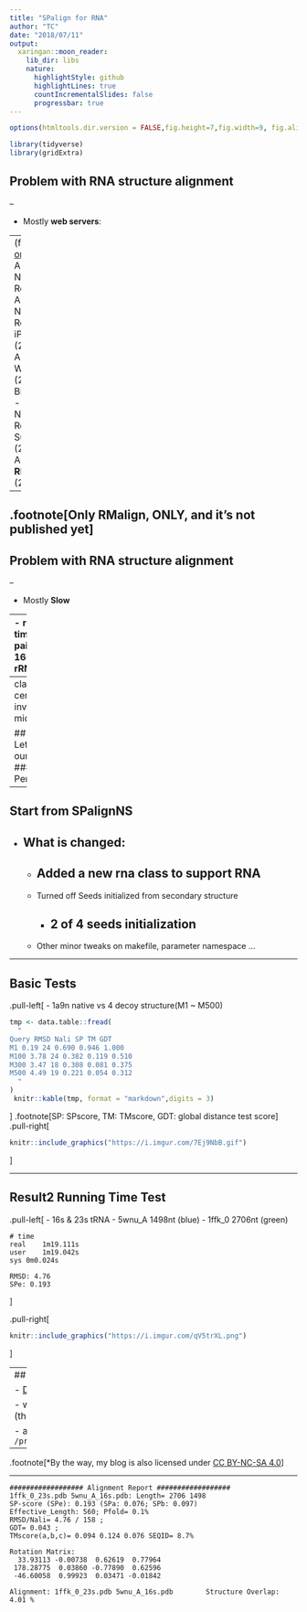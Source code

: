 ```yaml
---
title: "SPalign for RNA"
author: "TC"
date: "2018/07/11"
output:
  xaringan::moon_reader:
    lib_dir: libs
    nature:
      highlightStyle: github
      highlightLines: true
      countIncrementalSlides: false
      progressbar: true
---
```


```r
options(htmltools.dir.version = FALSE,fig.height=7,fig.width=9, fig.align='center', echo=FALSE)

library(tidyverse)
library(gridExtra)
```


<style>
    .remark-slide-number {
      position: inherit;
    }

    .remark-slide-number .progress-bar-container {
      position: absolute;
      bottom: 0;
      height: 6px;
      display: block;
      left: 0;
      right: 0;
    }

    .remark-slide-number .progress-bar {
      height: 100%;
      background-color: red;
    }
</style>


## Problem with RNA structure alignment

--

- Mostly **web servers**:  

--
(from  [omictools](https://omictools.com/rna-structure-alignment-category))
    - ARTS (2006 Nucleic Acids Res)
    - R3D Align (2013 Nucleic Acids Res)
    - iPARTS2 (2016 Nucleic Acids Res)
    - WebSTAR3D (2016 Bioinformatics) 
    - SARA (2009 Nucleic Acids Res)
    - SupeRNAlign (2017 Nucleic Acids Res)
    - **RMalign** (2018 BioRxiv)
    
--

.footnote[Only RMalign, ONLY, and it's not published yet]
---
## Problem with RNA structure alignment

--

- Mostly **Slow**

--
    - running time for 4 pairs of 16s~23s rRNA

```r
data.table::fread("rRNAs	ARTS	LaJolla	SARA	R3D Align	STAR3D
pair1	117.2	119 886.7	27 035.2	751.7	1.7
pair2	98.5	125 835.9	26 184.8	573.4	2.0
pair3	79.7	152 635.6	27 467.3	653.2	1.4
pair4	20.1	16 209.3	4714.4	308.9	1.1
") -> tmp
knitr::kable(tmp,format = "markdown")
```

.footnote[Ge, P., & Zhang, S. (2015). STAR3D: a stack-based RNA 3D structural alignment tool. Nucleic acids research, 43(20), e137-e137.
]


---
class: center, inverse, middle

## "Ok! Let's do it ourselves."
### - Peng

---

## Start from SPalignNS

- What is changed:  
--

    - Added a new rna class to support RNA
--
    - Turned off Seeds initialized from secondary structure
        - 2 of 4 seeds initialization
--
    - Other minor tweaks on makefile, parameter namespace ...
    
---

## Basic Tests

.pull-left[
- 1a9n native vs 4 decoy structure(M1 ~ M500)

```r

tmp <- data.table::fread(
  "
Query RMSD Nali SP TM GDT 
M1 0.19 24 0.690 0.946 1.000
M100 3.78 24 0.382 0.119 0.510
M300 3.47 18 0.308 0.081 0.375
M500 4.49 19 0.221 0.054 0.312
  "
)
 knitr::kable(tmp, format = "markdown",digits = 3)
```


]
.footnote[SP: SPscore, TM: TMscore, 
GDT: global distance test score]
.pull-right[

```r
knitr::include_graphics("https://i.imgur.com/7Ej9NbB.gif")
```

]

---

## Result2 Running Time Test


    
.pull-left[
- 16s & 23s tRNA 
    - 5wnu_A 1498nt (blue)
    - 1ffk_0 2706nt (green)
    
    
```
# time
real	1m19.111s
user	1m19.042s
sys	0m0.024s

RMSD: 4.76 
SPe: 0.193
```
]

.pull-right[
```r
knitr::include_graphics("https://i.imgur.com/qV5trXL.png")
```
]






---
## Others

- [Dropped it on github](https://github.com/tcgriffith/spalign_rna) 

    - with MIT open source license*(the most popular one)

- aspen: `/project/aspen/TC/GIT/spalign_rna`


--

.footnote[*By the way, my blog is also licensed under [CC BY-NC-SA 4.0](https://creativecommons.org/licenses/by-nc-sa/4.0/)]

---

```
################## Alignment Report ##################
1ffk_0_23s.pdb 5wnu_A_16s.pdb: Length= 2706 1498
SP-score (SPe): 0.193 (SPa: 0.076; SPb: 0.097)
Effective_Length: 560; Pfold= 0.1%
RMSD/Nali= 4.76 / 158 ;
GDT= 0.043 ;
TMscore(a,b,c)= 0.094 0.124 0.076 SEQID= 8.7%

Rotation Matrix:
  33.93113 -0.00738  0.62619  0.77964
 178.28775  0.03860 -0.77890  0.62596
 -46.60058  0.99923  0.03471 -0.01842

Alignment: 1ffk_0_23s.pdb 5wnu_A_16s.pdb		Structure Overlap: 4.01 %
```


